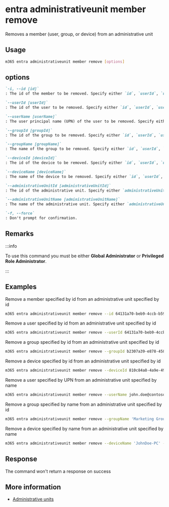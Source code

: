 
# entra administrativeunit member remove

Removes a member (user, group, or device) from an administrative unit

## Usage

```sh
m365 entra administrativeunit member remove [options]
```

## options

```md definition-list
`-i, --id [id]`
: The id of the member to be removed. Specify either `id`, `userId`, `userName`, `groupId`, `groupName`, `deviceId` or `deviceName`.

`--userId [userId]`
: The id of the user to be removed. Specify either `id`, `userId`, `userName`, `groupId`, `groupName`, `deviceId` or `deviceName`.

`--userName [userName]`
: The user principal name (UPN) of the user to be removed. Specify either `id`, `userId`, `userName`, `groupId`, `groupName`, `deviceId` or `deviceName`.

`--groupId [groupId]`
: The id of the group to be removed. Specify either `id`, `userId`, `userName`, `groupId`, `groupName`, `deviceId` or `deviceName`.

`--groupName [groupName]`
: The name of the group to be removed. Specify either `id`, `userId`, `userName`, `groupId`, `groupName`, `deviceId` or `deviceName`.

`--deviceId [deviceId]`
: The id of the device to be removed. Specify either `id`, `userId`, `userName`, `groupId`, `groupName`, `deviceId` or `deviceName`.

`--deviceName [deviceName]`
: The name of the device to be removed. Specify either `id`, `userId`, `userName`, `groupId`, `groupName`, `deviceId` or `deviceName`.

`--administrativeUnitId [administrativeUnitId]`
: The id of the administrative unit. Specify either `administrativeUnitId` or `administrativeUnitName` but not both.

`--administrativeUnitName [administrativeUnitName]`
: The name of the administrative unit. Specify either `administrativeUnitId` or `administrativeUnitName` but not both.

`-f, --force`
: Don't prompt for confirmation.
```

<Global />

## Remarks

:::info

To use this command you must be either **Global Administrator** or **Privileged Role Administrator**.

:::

## Examples

Remove a member specified by id from an administrative unit specified by id

```sh
m365 entra administrativeunit member remove --id 64131a70-beb9-4ccb-b590-4401e58446ec --administrativeUnitId 03c4c9dc-6f0c-4c4f-a4e6-0c9ed80f54c7
```

Remove a user specified by id from an administrative unit specified by id

```sh
m365 entra administrativeunit member remove --userId 64131a70-beb9-4ccb-b590-4401e58446ec --administrativeUnitId 03c4c9dc-6f0c-4c4f-a4e6-0c9ed80f54c7
```

Remove a group specified by id from an administrative unit specified by id

```sh
m365 entra administrativeunit member remove --groupId b2307a39-e878-458b-bc90-03bc578531d6 --administrativeUnitId 03c4c9dc-6f0c-4c4f-a4e6-0c9ed80f54c7
```

Remove a device specified by id from an administrative unit specified by id

```sh
m365 entra administrativeunit member remove --deviceId 810c84a8-4a9e-49e6-bf7d-12d183f40d01 --administrativeUnitId 03c4c9dc-6f0c-4c4f-a4e6-0c9ed80f54c7
```

Remove a user specified by UPN from an administrative unit specified by name

```sh
m365 entra administrativeunit member remove --userName john.doe@contoso.com --administrativeUnitName 'Marketing Division'
```

Remove a group specified by name from an administrative unit specified by id

```sh
m365 entra administrativeunit member remove --groupName 'Marketing Group' --administrativeUnitId 03c4c9dc-6f0c-4c4f-a4e6-0c9ed80f54c7
```

Remove a device specified by name from an administrative unit specified by name

```sh
m365 entra administrativeunit member remove --deviceName 'JohnDoe-PC' --administrativeUnitName 'Marketing Division'
```

## Response

The command won't return a response on success

## More information

- [Administrative units](https://learn.microsoft.com/entra/identity/role-based-access-control/administrative-units)